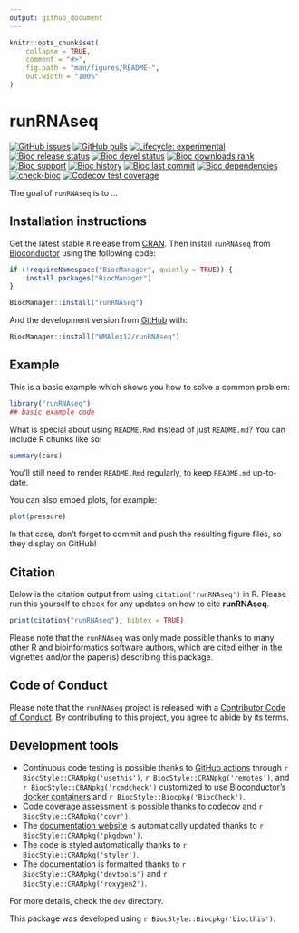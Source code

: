```yaml
---
output: github_document
---
```


<!-- README.md is generated from README.Rmd. Please edit that file -->

```r
knitr::opts_chunk$set(
    collapse = TRUE,
    comment = "#>",
    fig.path = "man/figures/README-",
    out.width = "100%"
)
```

# runRNAseq

<!-- badges: start -->
[![GitHub issues](https://img.shields.io/github/issues/WMAlex12/runRNAseq)](https://github.com/WMAlex12/runRNAseq/issues)
[![GitHub pulls](https://img.shields.io/github/issues-pr/WMAlex12/runRNAseq)](https://github.com/WMAlex12/runRNAseq/pulls)
[![Lifecycle: experimental](https://img.shields.io/badge/lifecycle-experimental-orange.svg)](https://lifecycle.r-lib.org/articles/stages.html#experimental)
[![Bioc release status](http://www.bioconductor.org/shields/build/release/bioc/runRNAseq.svg)](https://bioconductor.org/checkResults/release/bioc-LATEST/runRNAseq)
[![Bioc devel status](http://www.bioconductor.org/shields/build/devel/bioc/runRNAseq.svg)](https://bioconductor.org/checkResults/devel/bioc-LATEST/runRNAseq)
[![Bioc downloads rank](https://bioconductor.org/shields/downloads/release/runRNAseq.svg)](http://bioconductor.org/packages/stats/bioc/runRNAseq/)
[![Bioc support](https://bioconductor.org/shields/posts/runRNAseq.svg)](https://support.bioconductor.org/tag/runRNAseq)
[![Bioc history](https://bioconductor.org/shields/years-in-bioc/runRNAseq.svg)](https://bioconductor.org/packages/release/bioc/html/runRNAseq.html#since)
[![Bioc last commit](https://bioconductor.org/shields/lastcommit/devel/bioc/runRNAseq.svg)](http://bioconductor.org/checkResults/devel/bioc-LATEST/runRNAseq/)
[![Bioc dependencies](https://bioconductor.org/shields/dependencies/release/runRNAseq.svg)](https://bioconductor.org/packages/release/bioc/html/runRNAseq.html#since)
[![check-bioc](https://github.com/WMAlex12/runRNAseq/actions/workflows/check-bioc.yml/badge.svg)](https://github.com/WMAlex12/runRNAseq/actions/workflows/check-bioc.yml)
[![Codecov test coverage](https://codecov.io/gh/WMAlex12/runRNAseq/graph/badge.svg)](https://app.codecov.io/gh/WMAlex12/runRNAseq)
<!-- badges: end -->

The goal of `runRNAseq` is to ...

## Installation instructions

Get the latest stable `R` release from [CRAN](http://cran.r-project.org/). Then install `runRNAseq` from [Bioconductor](http://bioconductor.org/) using the following code:

```r
if (!requireNamespace("BiocManager", quietly = TRUE)) {
    install.packages("BiocManager")
}

BiocManager::install("runRNAseq")
```

And the development version from [GitHub](https://github.com/WMAlex12/runRNAseq) with:

```r
BiocManager::install("WMAlex12/runRNAseq")
```
## Example

This is a basic example which shows you how to solve a common problem:

```r
library("runRNAseq")
## basic example code
```

What is special about using `README.Rmd` instead of just `README.md`? You can include R chunks like so:

```r
summary(cars)
```

You'll still need to render `README.Rmd` regularly, to keep `README.md` up-to-date.

You can also embed plots, for example:

```r
plot(pressure)
```

In that case, don't forget to commit and push the resulting figure files, so they display on GitHub!

## Citation

Below is the citation output from using `citation('runRNAseq')` in R. Please
run this yourself to check for any updates on how to cite __runRNAseq__.

```r
print(citation("runRNAseq"), bibtex = TRUE)
```

Please note that the `runRNAseq` was only made possible thanks to many other R and bioinformatics software authors, which are cited either in the vignettes and/or the paper(s) describing this package.

## Code of Conduct

Please note that the `runRNAseq` project is released with a [Contributor Code of Conduct](http://bioconductor.org/about/code-of-conduct/). By contributing to this project, you agree to abide by its terms.

## Development tools

* Continuous code testing is possible thanks to [GitHub actions](https://www.tidyverse.org/blog/2020/04/usethis-1-6-0/)  through `r BiocStyle::CRANpkg('usethis')`, `r BiocStyle::CRANpkg('remotes')`, and `r BiocStyle::CRANpkg('rcmdcheck')` customized to use [Bioconductor's docker containers](https://www.bioconductor.org/help/docker/) and `r BiocStyle::Biocpkg('BiocCheck')`.
* Code coverage assessment is possible thanks to [codecov](https://codecov.io/gh) and `r BiocStyle::CRANpkg('covr')`.
* The [documentation website](http://WMAlex12.github.io/runRNAseq) is automatically updated thanks to `r BiocStyle::CRANpkg('pkgdown')`.
* The code is styled automatically thanks to `r BiocStyle::CRANpkg('styler')`.
* The documentation is formatted thanks to `r BiocStyle::CRANpkg('devtools')` and `r BiocStyle::CRANpkg('roxygen2')`.

For more details, check the `dev` directory.

This package was developed using `r BiocStyle::Biocpkg('biocthis')`.


